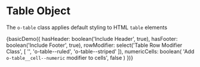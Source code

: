 
<Meta title="Objects/Table" decorators={[withKnobs]} />

# Table Object

The `o-table` class applies default styling to HTML `table` elements

<Preview>
  <Story name="Basic" height="100px">
    {basicDemo({
      hasHeader: boolean('Include Header', true),
      hasFooter: boolean('Include Footer', true),
      rowModifier: select('Table Row Modifier Class', [
        '',
        'o-table--ruled',
        'o-table--striped'
      ]),
      numericCells: boolean(
        'Add <code>o-table__cell--numeric</code> modifier to cells',
        false
      )
    })}
  </Story>
</Preview>
